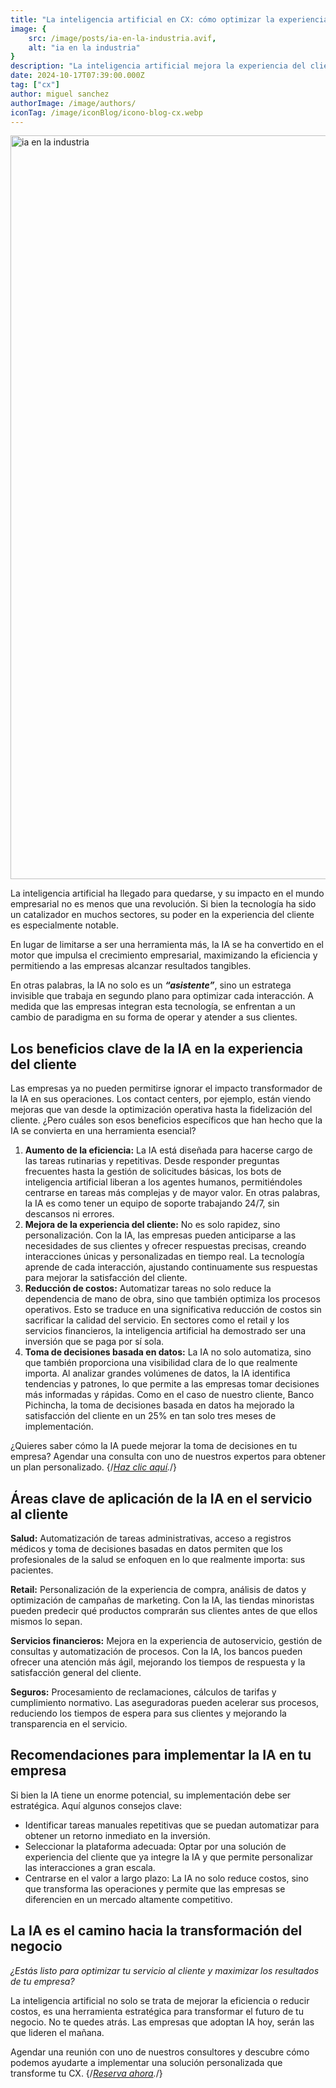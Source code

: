 ```yaml
---
title: "La inteligencia artificial en CX: cómo optimizar la experiencia del cliente y maximizar la eficiencia."
image: {
    src: /image/posts/ia-en-la-industria.avif,
    alt: "ia en la industria"
}
description: "La inteligencia artificial mejora la experiencia del cliente (CX), aumentando la eficiencia y reduciendo costos. Optimiza procesos en salud, retail y finanzas. ¡Maximiza tus resultados con IA!"
date: 2024-10-17T07:39:00.000Z
tag: ["cx"]
author: miguel sanchez
authorImage: /image/authors/
iconTag: /image/iconBlog/icono-blog-cx.webp
---
```


<img src="/image/posts/ia-en-la-industria.avif" alt="ia en la industria" width="1190"/>

La inteligencia artificial ha llegado para quedarse, y su impacto en el mundo empresarial no es menos que una revolución. Si bien la tecnología ha sido un catalizador en muchos sectores, su poder en la experiencia del cliente es especialmente notable. 

En lugar de limitarse a ser una herramienta más, la IA se ha convertido en el motor que impulsa el crecimiento empresarial, maximizando la eficiencia y permitiendo a las empresas alcanzar resultados tangibles.

En otras palabras, la IA no solo es un ***“asistente”***, sino un estratega invisible que trabaja en segundo plano para optimizar cada interacción. A medida que las empresas integran esta tecnología, se enfrentan a un cambio de paradigma en su forma de operar y atender a sus clientes.

## Los beneficios clave de la IA en la experiencia del cliente
Las empresas ya no pueden permitirse ignorar el impacto transformador de la IA en sus operaciones. Los contact centers, por ejemplo, están viendo mejoras que van desde la optimización operativa hasta la fidelización del cliente. ¿Pero cuáles son esos beneficios específicos que han hecho que la IA se convierta en una herramienta esencial?

1. **Aumento de la eficiencia:** La IA está diseñada para hacerse cargo de las tareas rutinarias y repetitivas. Desde responder preguntas frecuentes hasta la gestión de solicitudes básicas, los bots de inteligencia artificial liberan a los agentes humanos, permitiéndoles centrarse en tareas más complejas y de mayor valor. En otras palabras, la IA es como tener un equipo de soporte trabajando 24/7, sin descansos ni errores.
2. **Mejora de la experiencia del cliente:** No es solo rapidez, sino personalización. Con la IA, las empresas pueden anticiparse a las necesidades de sus clientes y ofrecer respuestas precisas, creando interacciones únicas y personalizadas en tiempo real. La tecnología aprende de cada interacción, ajustando continuamente sus respuestas para mejorar la satisfacción del cliente.
3. **Reducción de costos:** Automatizar tareas no solo reduce la dependencia de mano de obra, sino que también optimiza los procesos operativos. Esto se traduce en una significativa reducción de costos sin sacrificar la calidad del servicio. En sectores como el retail y los servicios financieros, la inteligencia artificial ha demostrado ser una inversión que se paga por sí sola.
4. **Toma de decisiones basada en datos:** La IA no solo automatiza, sino que también proporciona una visibilidad clara de lo que realmente importa. Al analizar grandes volúmenes de datos, la IA identifica tendencias y patrones, lo que permite a las empresas tomar decisiones más informadas y rápidas. Como en el caso de nuestro cliente, Banco Pichincha, la toma de decisiones basada en datos ha mejorado la satisfacción del cliente en un 25% en tan solo tres meses de implementación.

¿Quieres saber cómo la IA puede mejorar la toma de decisiones en tu empresa? Agendar una consulta con uno de nuestros expertos para obtener un plan personalizado. {/*[Haz clic aquí](https://xkale.com/experiencia-del-cliente/#form).*/}

<Link class='px-3 py-2 bg-black rounded-lg text-xkale uppercase shadow-lg'  href="https://xkale.com/experiencia-del-cliente/#form" text="Haz clic aquí"/>

## Áreas clave de aplicación de la IA en el servicio al cliente
**Salud:** Automatización de tareas administrativas, acceso a registros médicos y toma de decisiones basadas en datos permiten que los profesionales de la salud se enfoquen en lo que realmente importa: sus pacientes.

**Retail:** Personalización de la experiencia de compra, análisis de datos y optimización de campañas de marketing. Con la IA, las tiendas minoristas pueden predecir qué productos comprarán sus clientes antes de que ellos mismos lo sepan.

**Servicios financieros:** Mejora en la experiencia de autoservicio, gestión de consultas y automatización de procesos. Con la IA, los bancos pueden ofrecer una atención más ágil, mejorando los tiempos de respuesta y la satisfacción general del cliente.

**Seguros:** Procesamiento de reclamaciones, cálculos de tarifas y cumplimiento normativo. Las aseguradoras pueden acelerar sus procesos, reduciendo los tiempos de espera para sus clientes y mejorando la transparencia en el servicio.

## Recomendaciones para implementar la IA en tu empresa
Si bien la IA tiene un enorme potencial, su implementación debe ser estratégica. Aquí algunos consejos clave:

- Identificar tareas manuales repetitivas que se puedan automatizar para obtener un retorno inmediato en la inversión.
- Seleccionar la plataforma adecuada: Optar por una solución de experiencia del cliente que ya integre la IA y que permite personalizar las interacciones a gran escala. 
- Centrarse en el valor a largo plazo: La IA no solo reduce costos, sino que transforma las operaciones y permite que las empresas se diferencien en un mercado altamente competitivo.

## La IA es el camino hacia la transformación del negocio
*¿Estás listo para optimizar tu servicio al cliente y maximizar los resultados de tu empresa?*

La inteligencia artificial no solo se trata de mejorar la eficiencia o reducir costos, es una herramienta estratégica para transformar el futuro de tu negocio. No te quedes atrás. Las empresas que adoptan IA hoy, serán las que lideren el mañana.

Agendar una reunión con uno de nuestros consultores y descubre cómo podemos ayudarte a implementar una solución personalizada que transforme tu CX. {/*[Reserva ahora](https://xkale.com/experiencia-del-cliente/#form).*/}

<Link class='px-3 py-2 bg-black rounded-lg text-xkale uppercase shadow-lg'  href="https://xkale.com/experiencia-del-cliente/#form" text="Reserva ahora"/>
